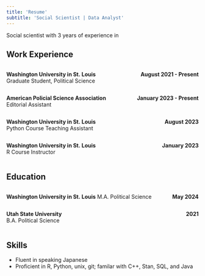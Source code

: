 ```yaml
---
title: 'Resume'
subtitle: 'Social Scientist | Data Analyst'
---
```


Social scientist with 3 years of experience in 

## Work Experience

:::: {.columns}
::: {.column width="90%" style="align: left;"}
**Washington University in St. Louis**\
Graduate Student, Political Science
:::
::: {.column width="10%" style="text-align: right;"}
**August 2021 - Present**
:::
::::



:::: {.columns}
::: {.column width="90%" style="align: left;"}
**American Policial Science Association**\
Editorial Assistant
:::
::: {.column width="10%" style="text-align: right;"}
**January 2023 - Present**
:::
::::

 

:::: {.columns}
::: {.column width="90%" style="align: left;"}
**Washington University in St. Louis**\
Python Course Teaching Assistant
:::
::: {.column width="10%" style="text-align: right;"}
**August 2023**
:::
::::


:::: {.columns}
::: {.column width="90%" style="align: left;"}
**Washington University in St. Louis**\
R Course Instructor
:::
::: {.column width="10%" style="text-align: right;"}
**January 2023**
:::
::::

## Education

:::: {.columns}
::: {.column width="90%" style="align: left;"}
**Washington University in St. Louis**
M.A. Political Science
:::
::: {.column width="10%" style="text-align: right;"}
**May 2024**
:::
::::

:::: {.columns}
::: {.column width="90%" style="align: left;"}
**Utah State University**\
B.A. Political Science
:::
::: {.column width="10%" style="text-align: right;"}
**2021**  
:::
::::

## Skills

- Fluent in speaking Japanese 
- Proficient in R, Python, unix, git; familar with C++, Stan, SQL, and Java